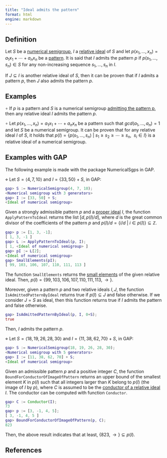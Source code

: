 ```yaml
---
title: "Ideal admits the pattern"
format: html
engine: markdown
---
```


<!-- Patterns_of_ideals_NS  -->

## Definition

Let $S$ be a [numerical semigroup](../Basic-concepts/Numerical-semigroup.qmd), $I$ a [relative ideal](Relative-ideal.qmd) of $S$ and let $p(x_1, \ldots, x_n) = a_1x_1 + \cdots + a_nx_n$ be a [pattern](../Varieties-NS/Pattern.qmd). It is said that $I$ admits the pattern $p$ if $p(s_1, \ldots, s_n) \in S$ for any non-increasing sequence $s_1, \ldots, s_n$ in $I$.

If $J \subseteq I$ is another relative ideal of $S$, then it can be proven that if $I$ admits a pattern $p$, then $J$ also admits the pattern $p$.

## Examples

$\circ$ If $p$ is a pattern and $S$ is a numerical semigroup [admitting the pattern p](../Families-NS/NS-admitting-pattern.qmd), then any relative ideal $I$ admits the pattern $p$.

$\circ$ Let $p(x_1, \ldots, x_n) = a_1x_1 + \cdots + a_n x_n$ be a pattern such that $gcd(a_1, \ldots, a_n) = 1$ and let $S$ be a numerical semigroup. It can be proven that for any relative ideal $I$ of $S$, it holds that $p(I) = \{p(s_1, \ldots, s_n) ~ | ~ s_1 \ge s_2 \ge \cdots \ge s_n, ~~ s_i \in I\}$ is a relative ideal of a numerical semigroup.

## Examples with GAP

The following example is made with the package NumericalSgps in GAP.

$\diamond$ Let $S = \langle 4, 7, 10 \rangle$ and $I = \{33, 50\} + S$, in GAP:

``` gap
gap> S := NumericalSemigroup(4, 7, 10);
<Numerical semigroup with 3 generators>
gap> I := [33, 50] + S;
<Ideal of numerical semigroup>
```

Given a strongly admissible pattern $p$ and a [proper ideal](Proper-ideal.qmd) $I$, the function `ApplyPatternToIdeal` returns the list $[d, p(I)/d]$, where $d$ is the great common divisor of the coefficients of the pattern $p$ and $p(I)/d = \{i/d ~ | ~ i \in p(I)\} \subseteq \mathbb{Z}$.

``` gap
gap> p := [1, 3, -1];
[ 1, 3, -1 ]
gap> L := ApplyPatternToIdeal(p, I);
[ 1, <Ideal of numerical semigroup> ]
gap> pI := L[2];
<Ideal of numerical semigroup>
gap> SmallElements(pI);
[ 99, 103, 106, 107, 110, 111, 113 ]
```

The function `SmallElements` returns the [small elements](Left-elements-ideal.qmd) of the given relative ideal. Then, $p(I) = \{99, 103, 106, 107, 110, 111, 113 , \rightarrow\}$.

Moreover, given a pattern $p$ and two relative ideals $I,J$, the function `IsAdmittedPatternByIdeal` returns true if $p(I) \subseteq J$ and false otherwise. If we consider $J = S$ as ideal, then this function returns true if $I$ admits the pattern and false otherwise.

``` gap
gap> IsAdmittedPatternByIdeal(p, I, 0+S);
true
```

Then, $I$ admits the pattern $p$.


$\diamond$ Let $S = \langle 18, 19, 26, 28, 30 \rangle$ and $I = \{11, 38, 62, 70\} + S$, in GAP:

``` gap
gap> S := NumericalSemigroup(18, 19, 26, 28, 30);
<Numerical semigroup with 5 generators>
gap> I := [11, 38, 62, 70] + S;
<Ideal of numerical semigroup>
```

Given an admissible pattern $p$ and a positive integer $C$, the function `BoundForConductorOfImageOfPattern` returns an upper bound of the smallest element $K$ in $p(I)$ such that all integers larger than $K$ belong to $p(I)$ (the image of $I$ by $p$), where $C$ is assumed to be the [conductor of a relative ideal](Conductor-of-an-ideal.qmd) $I$. The conductor can be computed with function `Conductor`.

``` gap
gap> C := Conductor(I);
73
gap> p := [3, -1, 4, 5];
[ 3, -1, 4, 5 ]
gap> BoundForConductorOfImageOfPattern(p, C);
823
```

Then, the above result indicates that at least, $\{823, \rightarrow\} \subseteq p(I)$.

## References
